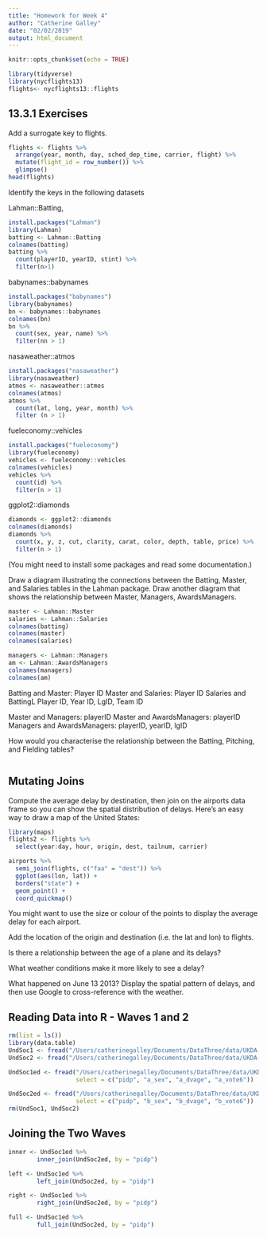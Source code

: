 ```yaml
---
title: "Homework for Week 4"
author: "Catherine Galley"
date: "02/02/2019"
output: html_document
---
```


```r
knitr::opts_chunk$set(echo = TRUE)
```

```r

library(tidyverse)
library(nycflights13)
flights<- nycflights13::flights

```

## 13.3.1 Exercises

Add a surrogate key to flights.

```r
flights <- flights %>%
  arrange(year, month, day, sched_dep_time, carrier, flight) %>%
  mutate(flight_id = row_number()) %>%
  glimpse()
head(flights)
```

Identify the keys in the following datasets

Lahman::Batting,
```r
install.packages("Lahman")
library(Lahman)
batting <- Lahman::Batting
colnames(batting)
batting %>%
  count(playerID, yearID, stint) %>%
  filter(n>1)
```
babynames::babynames
```r
install.packages("babynames")
library(babynames)
bn <- babynames::babynames
colnames(bn)
bn %>%
  count(sex, year, name) %>%
  filter(nn > 1)
```
nasaweather::atmos
```r
install.packages("nasaweather")
library(nasaweather)
atmos <- nasaweather::atmos
colnames(atmos)
atmos %>%
  count(lat, long, year, month) %>%
  filter (n > 1)
```
fueleconomy::vehicles
```r
install.packages("fueleconomy")
library(fueleconomy)
vehicles <- fueleconomy::vehicles
colnames(vehicles)
vehicles %>%
  count(id) %>%
  filter(n > 1)

```
ggplot2::diamonds
```r
diamonds <- ggplot2::diamonds
colnames(diamonds)
diamonds %>%
  count(x, y, z, cut, clarity, carat, color, depth, table, price) %>%
  filter(n > 1)
```
(You might need to install some packages and read some documentation.)

Draw a diagram illustrating the connections between the Batting, Master, and Salaries tables in the Lahman package. Draw another diagram that shows the relationship between Master, Managers, AwardsManagers.
```r
master <- Lahman::Master
salaries <- Lahman::Salaries
colnames(batting)
colnames(master)
colnames(salaries)

managers <- Lahman::Managers
am <- Lahman::AwardsManagers
colnames(managers)
colnames(am)
```
Batting and Master: Player ID
Master and Salaries: Player ID
Salaries and BattingL Player ID, Year ID, LgID, Team ID

Master and Managers: playerID
Master and AwardsManagers: playerID
Managers and AwardsManagers: playerID, yearID, lgID

How would you characterise the relationship between the Batting, Pitching, and Fielding tables?
```r

```


## Mutating Joins
Compute the average delay by destination, then join on the airports data frame so you can show the spatial distribution of delays. Here’s an easy way to draw a map of the United States:
```r
library(maps)
flights2 <- flights %>% 
  select(year:day, hour, origin, dest, tailnum, carrier)

airports %>%
  semi_join(flights, c("faa" = "dest")) %>%
  ggplot(aes(lon, lat)) +
  borders("state") +
  geom_point() +
  coord_quickmap()
``` 


You might want to use the size or colour of the points to display the average delay for each airport.

Add the location of the origin and destination (i.e. the lat and lon) to flights.

Is there a relationship between the age of a plane and its delays?

What weather conditions make it more likely to see a delay?

What happened on June 13 2013? Display the spatial pattern of delays, and then use Google to cross-reference with the weather.


## Reading Data into R - Waves 1 and 2
```r
rm(list = ls())
library(data.table)
UndSoc1 <- fread("/Users/catherinegalley/Documents/DataThree/data/UKDA-6614-tab/tab/ukhls_w1/a_indresp.tab")
UndSoc2 <- fread("/Users/catherinegalley/Documents/DataThree/data/UKDA-6614-tab/tab/ukhls_w2/b_indresp.tab")

UndSoc1ed <- fread("/Users/catherinegalley/Documents/DataThree/data/UKDA-6614-tab/tab/ukhls_w1/a_indresp.tab",
                   select = c("pidp", "a_sex", "a_dvage", "a_vote6"))

UndSoc2ed <- fread("/Users/catherinegalley/Documents/DataThree/data/UKDA-6614-tab/tab/ukhls_w2/b_indresp.tab",
                   select = c("pidp", "b_sex", "b_dvage", "b_vote6"))
rm(UndSoc1, UndSoc2)
```

## Joining the Two Waves 
```r

inner <- UndSoc1ed %>%
        inner_join(UndSoc2ed, by = "pidp")

left <- UndSoc1ed %>%
        left_join(UndSoc2ed, by = "pidp")

right <- UndSoc1ed %>%
        right_join(UndSoc2ed, by = "pidp")

full <- UndSoc1ed %>%
        full_join(UndSoc2ed, by = "pidp")
```

